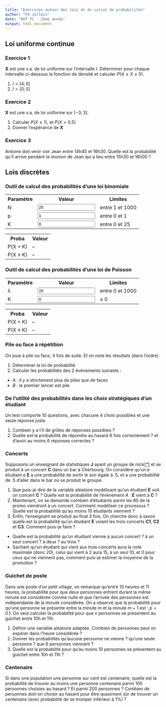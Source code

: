 ```yaml
---
title: "Exercices autour des lois et du calcul de probabilités"
author: "FX Jollois"
date: "BUT TC - 2ème année"
output: html_document
---
```


<!-- reprise de l'exercice avec le dé et le gain (+1, -2, +5...) et comparer avec un autre jeu -->

## Loi uniforme continue

### Exercice 1

$\mathbf{X}$ est une v.a. de loi uniforme sur l'intervalle $I$. Déterminer pour chaque intervalle ci-dessous la fonction de densité et calculer $P(4 \le X \le 5)$.

1. $I = [4; 6]$
2. $I = [0; 5]$

### Exercice 2

$\mathbf{X}$ est une v.a. de loi uniforme sur $[-3;3]$.

1. Calculer $P(X \le 1)$, et $P(X > 0.5)$
1. Donner l'espérance de $\mathbf{X}$

### Exercice 3

Antoine doit venir voir Jean entre 14h45 et 16h30. Quelle est la probabilité qu'il arrive pendant la réunion de Jean qui a lieu entre 15h30 et 16h00 ?


## Lois discrètes

### Outil de calcul des probabilités d'une loi binomiale

<script>
function binom(n, p){
	if (p < 0 || p > n){
		return 0;
	}
	if (p > n / 2){
		return binom(n, n - p);
	}
	else {
		var c = 1;
		for (var k = 1; k <= p; k++){
			c = c * (n + 1 - k) / k;
		}
		return c;
	}
}

function f(N, p, K){
	return(binom(N, K) * Math.pow(p, K) * Math.pow(1-p, N-K));
}

function F(N, p, K){
	var somme = 0;
	for (var i = 0; i <= K; i++){
		somme += f(N, p, i);
	}
	return(somme);
}

function arrondi(x, d){
	var e, res;
  if (x < 0.0001) {
    res = "inférieur à 0.0001"
  } else {
    e = Math.pow(10, d);
    res = Math.round(e * x) / e;
  }
	return(res);
}


function maj(){
	N = parseInt(document.getElementById('entN').value);
	N = Math.max(N,1);
	N = Math.min(N,1000);
	document.getElementById('entN').value = N;
	document.getElementById('nbN').innerHTML = N;
	p = parseFloat(document.getElementById('entp').value);
	p = Math.max(p,0);
	p = Math.min(p,1);
	document.getElementById('entp').value = p;
	K = parseInt(document.getElementById('entK').value);
	K = Math.max(K,0);
	K = Math.min(K,N);
	document.getElementById('entK').value = K;
	document.getElementById("Pegal").innerHTML = arrondi(f(N,p,K), 4);
	document.getElementById("Pinf").innerHTML = arrondi(F(N,p,K), 4);
}
</script>

<table>
  <tr><th>Paramètre</th><th>Valeur</th><th>Limites</th></tr>
  <tr><td>N</td><td><input id="entN" value=25  onChange="maj();"></td><td>entre 1 et 1000</td></tr>
  <tr><td>p</td><td><input id="entp" value=1 onChange="maj();"></td><td>entre 0 et 1</td></tr>
  <tr><td>K</td><td><input id="entK" value=0   onChange="maj();"></td><td>entre 0 et <span id="nbN">25</span></td></tr>
</table>

<table>
  <tr><th>Proba</th><th>Valeur</th></tr>
  <tr><td>P(X = K)</td><td id="Pegal">--</td></tr>
  <tr><td>P(X &le; K)</td><td id="Pinf">--</td></tr>
</table>

### Outil de calcul des probabilités d'une loi de Poisson

<script>
function fact(num)
{
    var rval=1;
    for (var i = 2; i <= num; i++)
        rval = rval * i;
    return rval;
}

function fpois(L, K) {
    res = Math.pow(L, K) / fact(K) * Math.pow(Math.exp(1), -L);
    return(res);
}

function Fpois(L, K) {
    var somme = 0;
	for (var i = 0; i <= K; i++){
		somme += fpois(L, i);
	}
	return(somme);
}

function maj2(){
	L = parseInt(document.getElementById('entL').value);
	L = Math.max(L,0);
	L = Math.min(L,1000);
	document.getElementById('entL').value = L;
	K = parseInt(document.getElementById('entK2').value);
	K = Math.max(K,0);
	document.getElementById('entK2').value = K;
	document.getElementById("Pegal2").innerHTML = arrondi(fpois(L,K), 4);
	document.getElementById("Pinf2").innerHTML = arrondi(Fpois(L,K), 4);
}
</script>

<table>
  <tr><th>Paramètre</th><th>Valeur</th><th>Limites</th></tr>
  <tr><td>&lambda;</td><td><input id="entL" value=25  onChange="maj2();"></td><td>entre 0 et 1000</td></tr>
  <tr><td>K</td><td><input id="entK2" value=0   onChange="maj2();"></td><td>&ge; 0</td></tr>
</table>

<table>
  <tr><th>Proba</th><th>Valeur</th></tr>
  <tr><td>P(X = K)</td><td id="Pegal2">--</td></tr>
  <tr><td>P(X &le; K)</td><td id="Pinf2">--</td></tr>
</table>

### Pile ou face à répétition

On joue à pile ou face, 4 fois de suite. Et on note les résultats (dans l'ordre).

1. Déterminer la loi de probabilité 
2. Calculer les probabilités des 2 évènements suivants :
  - $A$ : il y a strictement plus de piles que de faces
  - $B$ : le premier lancer est pile

### De l'utilité des probabilités dans les choix stratégiques d'un étudiant

Un test comporte 10 questions, avec chacune 4 choix possibles et une seule réponse juste.

1. Combien y a t'il de grilles de réponses possibles ?
2. Quelle est la probabilité de répondre au hasard 6 fois correctement ? et d'avoir au moins 6 réponses correctes ?

### Concerts

Supposons un enseignant de statistiques $\mathbf{J}$ ayant un groupe de rock[[*]](https://sites.google.com/view/rusthead) et se produit à un concert $\mathbf{C}$ dans un bar à Cherbourg. On considère qu'un.e étudiant.e $\mathbf{E}$ a une probabilité de sortir le soir égale à $.5$, et a une probabilité de $.5$ d'aller dans le bar où se produit le groupe.

1. Que puis-je dire de la variable aléatoire modélisant qu'un étudiant $\mathbf{E}$ voit un concert $\mathbf{C}$ ? Quelle est la probabilité de l'évènement $A$ : $\mathbf{E}$ vient à $\mathbf{C}$ ?
1. Maintenant, on se demande combien d'étudiants parmi les 80 de la promo viendront à un concert. Comment modéliser ce processus ? Quelle est la probabilité qu'au moins 10 étudiants viennent ?
1. Enfin, l'enseignant se produit au final 3 fois. On cherche donc à savoir quelle est la probabilité qu'un étudiant $\mathbf{E}$ voient les trois concerts $\mathbf{C1}$, $\mathbf{C2}$ et $\mathbf{C3}$. Comment puis-je faire ?
  - Quelle est la probabilité qu'un étudiant vienne à aucun concert ? à un seul concert ? à deux ? au trois ?
  - Sachant qu'un étudiant qui vient aux trois concerts aura la note maximale (donc 20), celui qui vient à 2 aura 15, à un seul 10, et 0 pour ceux qui ne viennent pas, comment puis-je estimer la moyenne de la promotion ?


### Guichet de poste

Dans une poste d’un petit village, on remarque qu’entre 10 heures et 11 heures, la probabilité pour que deux personnes entrent durant la même minute est considérée comme nulle et que l’arrivée des personnes est indépendante de la minute considérée. On a observé que la probabilité pour qu’une personne se présente entre la minute $m$ et la minute $m+1$ est : $p = 0.1$. On veut calculer la probabilité pour que $n$ personnes se
présentent au guichet entre 10h et 11h.

1. Définir une variable aléatoire adaptée. Combien de personnes peut on espérer dans l'heure considérée ?
1. Donner les probabilités qu'aucune personne ne vienne ? qu'une seule personne ? que 6 personnes viennent ?
2. Quelle est la probabilité pour qu'au moins 10 personnes se présentent au guichet entre 10h et 11h ?

### Centenaire

Si dans une population une personne sur cent est centenaire, quelle est la probabilité de trouver au moins une personne centenaire parmi 100 personnes choisies au hasard ? Et parmi 200 personnes ? Combien de personnes doit-on choisir au hasard pour être quasiment sûr de trouver un centenaire (avec probabilité de se tromper inférieur à 1%) ?
